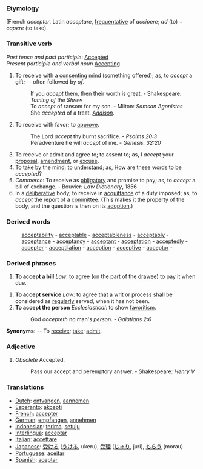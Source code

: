 ===Etymology===
[French ''accepter'', Latin ''acceptare'', [[frequentative]] of ''accipere''; ''ad'' (to) + ''capere'' (to take).
===Transitive verb===
''Past tense and past participle'': [[Accepted]]<br>
''Present participle and verbal noun'' [[Accepting]]

#To receive with a [[consenting]] mind (something offered); as, to ''accept'' a gift; -- often followed by ''of''.
#:If you ''accept'' them, then their worth is great. - Shakespeare: ''Taming of the Shrew''
#:To ''accept'' of ransom for my son. - Milton: ''Samson Agonistes''
#:She ''accepted'' of a treat. ''[[Addison (source)|Addison]].''
#To receive with favor; to [[approve]].
#:The Lord ''accept'' thy burnt sacrifice. - ''Psalms 20:3''
#:Peradventure he will ''accept'' of me. - ''Genesis. 32:20''
#To receive or admit and agree to; to assent to; as, I ''accept'' your [[proposal]], [[amendment]], or [[excuse]].
#To take by the mind; to [[understand]]; as, How are these words to be ''accepted''?
#''Commerce'': To receive as [[obligatory]] and promise to pay; as, to ''accept'' a bill of exchange. - Bouvier: ''Law Dictionary'', 1856
#In a [[deliberative]] body, to receive in [[acquittance]] of a duty imposed; as, to ''accept'' the report of a [[committee]]. (This makes it the property of the body, and the question is then on its [[adoption]].)
===Derived words===
:[[acceptability]] - [[acceptable]] - [[acceptableness]] - [[acceptably]] - [[acceptance]] - [[acceptancy]] - [[acceptant]] - [[acceptation]] - [[acceptedly]] - [[accepter]] - [[acceptilation]] - [[acception]] - [[acceptive]] - [[acceptor]] - 
===Derived phrases===
#'''To accept a bill''' ''Law'': to agree (on the part of the [[drawee]]) to pay it when due. 



#'''To accept service''' ''Law'': to agree that a writ or process shall be considered as [[regularly]] served, when it has not been. 
#'''To accept the person''' ''Ecclesiastical'': to show [[favoritism]].
#:God ''accepteth'' no man's ''person''. - ''Galatians 2:6''

'''Synonyms:''' -- To [[receive]]; [[take]]; [[admit]]. 


===Adjective===
#''Obsolete'' Accepted.  
#:Pass our accept and peremptory answer. - Shakespeare: ''Henry V''

=== Translations ===
*[[Dutch]]: [[ontvangen]], [[aannemen]]
*[[Esperanto]]: [[akcepti]]
*[[French]]: [[accepter]]
*[[German]]: [[empfangen]], [[annehmen]]
*[[Indonesian]]: [[terima]], [[setuju]]
*[[Interlingua]]: [[acceptar]]
*[[Italian]]: [[accettare]]
*[[Japanese]]: [[受ける]] ([[うける]], ukeru), [[受理]] ([[じゅり]], juri), [[もらう]] (morau)
*[[Portuguese]]: [[aceitar]]
*[[Spanish]]: [[aceptar]]